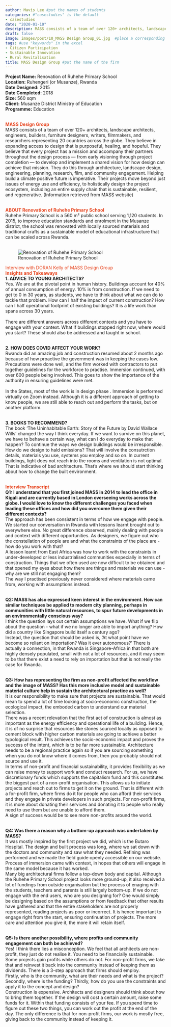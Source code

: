 ---
author: Mavis Lee #put the names of students
categories: #"casestudies" is the default 
- casestudies
date: "2020-01-10"
description: MASS consists of a team of over 120+ architects, landscape architects, engineers, builders, furniture designers, writers, filmmakers, and researchers representing 20 countries across the globe. They believe in expanding access to design that is purposeful, healing, and hopeful. #brief description about the firm
draft: false
image: images/post/10_MASS Design Group_01.jpg  #place a corresponding image in the "images" => "post"
tags: #use "keywords" in the excel
- Citizen Participation
- Sustainable Innovation
- Rural Revitalisation
title: MASS Design Group #put the name of the firm
---

__Project Name:__ Renovation of Ruhehe Primary School <br>
__Location:__ Ruhengeri (or Musanze), Rwanda <br>
__Date Designed:__ 2015<br>
__Date Completed:__ 2018 <br>
__Size:__ 560 sqm<br>
__Client:__ Musanze District Ministry of Education <br>
__Programme:__ Education
<br><br>

<span style="color:#E7451F">__MASS Design Group__</span><br>
MASS consists of a team of over 120+ architects, landscape architects, engineers, builders, furniture designers, writers, filmmakers, and researchers representing 20 countries across the globe. They believe in expanding access to design that is purposeful, healing, and hopeful. They believe that every project has a mission and accompany their partners throughout the design process — from early visioning through project completion — to develop and implement a shared vision for how design can achieve that mission. They do this through architecture, landscape design, engineering, planning, research, film, and community engagement. Helping build a climate positive future is imperative. Their projects move beyond just issues of energy use and efficiency, to holistically design the project ecosystem, including an entire supply chain that is sustainable, resilient, and regenerative. (Information retrieved from MASS website)<br><br>

<span style="color:#E7451F">__ABOUT Renovation of Ruhehe Primary School__</span><br>
Ruhehe Primary School is a 560 m² public school serving 1,120 students. In 2015, to improve education standards and enrolment in the Musanze district, the school was renovated with locally sourced materials and traditional crafts as a sustainable model of educational infrastructure that can be scaled across Rwanda. <br><br>


<!-- Photo of the project -->

<!-- ![caption: name of the project](https://socialarchi.github.io/images/post/"name of the file") 
example below-->

![Renovation of Ruhehe Primary School](https://socialarchi.github.io/images/post/10_MASS Design Group_02.jpg) 

<span style="color:#E7451F">Interview with DORAN Kelly of MASS Design Group</span><br>
<span style="color:#E7451F">__Insights and Takeaways__</span><br>
__1. ADVICE TO YOUNG ARCHITECTS?__<br>
Yes. We are at the pivotal point in human history. Buildings account for 40% of annual consumption of energy. 10% is from construction. If we need to get to 0 in 30 years, as students, we have to think about what we can do to tackle that problem. How can I half the impact of current construction? How can I half operational footprint of existing buildings? It is a life work than spans across 30 years.<br><br>
There are different answers across different contexts and you have to engage with your context. What if buildings stopped right now, where would you start? These should also be addressed and taught in school.<br><br>


__2. HOW DOES COVID AFFECT YOUR WORK?__<br>
Rwanda did an amazing job and construction resumed about 2 months ago because of how proactive the government was in keeping the cases low. Precautions were done well, and the firm worked with contractors to put together guidelines for the workforce to practise. Immersion continued, with over 600 people being involved. This goes to show the importance of the authority in ensuring guidelines were met.<br><br>
In the States, most of the work is in design phase . Immersion is performed virtually on Zoom instead. Although it is a different approach of getting to know people, we are still able to reach out and perform the tasks, but on another platform. <br><br>

__3. BOOKS TO RECOMMEND?__<br>
The book 'The Uninhabitable Earth: Story of the Future by David Wallace Wills' changed the way I think everyday. If we want to survive on this planet, we have to behave a certain way, what can I do everyday to make that happen? To continue the ways we design buildings would be irresponsible. How do we design to hald emissions?  That will involve the consutrction details, materials you use, systems you employ and so on.  In current buildings, light does not reach into the rooms and ventilation is not optimal. That is indicative of bad architecture. That's where we should start thinking about how to change the built environment.<br><br>

<span style="color:#E7451F">__Interview Transcript__</span><br>
__Q1: I understand that you first joined MASS in 2014 to lead the office in Kigali and are currently based in London overseeing works across the globe. I would love to know the different challenges you faced when leading these offices and how did you overcome them given their different contexts?__<br>
The approach has been consistent in terms of how we engage with people. We started our conversation in Rwanda with lessons learnt brought out to everywhere else. No great difference observed, mainly dealing with people and context with different opportunities. As designers, we figure out who the constellation of people are and what the constraints of the place are - how do you work with that?<br>
A lesson learnt from East Africa was how to work with the constraints in under-developed or less industrialised communities especially in terms of construction. Things that we often used are now difficult to be obtained and that opened my eyes about how there are things and materials we can use - why are we still not engaging them?<br>
The way I practised previously never considered where materials came from, working with assumptions instead.<br><br>	

__Q2: MASS has also expressed keen interest in the environment. How can similar techniques be applied to modern city planning, perhaps in communities with little natural resources, to spur future developments in an environmentally conscious way?__<br>
I think the question lays out certain assumptions we have. What if we flip about the question - what if we no longer are able to import anything? How did a country like Singapore build itself a century ago? <br>
Instead, the question that should be asked is, ‘At what point have we become so reliant on importation? Was it ever autonomous?’ There is actually a connection, in that Rwanda is Singapore-Africa in that both are highly densely populated, small with not a lot of resources, and it may seem to be that there exist a need to rely on importation but that is not really the case for Rwanda.<br><br>

__Q3: How has representing the firm as non-profit affected the workflow and the image of MASS? Has this more inclusive model and sustainable material culture help in sustain the architectural practice as well?__<br>
It is our responsibility to make sure that projects are sustainable. That would mean to spend a lot of time looking at socio-economic construction, the ecological impact, the emboded carbon to understand our material selection.<br>
There was a recent relevation that the first act of construction is almost as important as the energy efficiency and operational life of a building. Hence, it is of no surprise that resources like stones sourced locally as opposed to cement block with higher carbon materials are going to achieve a better typological result. This achieves the socio-economic impact and proves the success of the intent, which is to be far more sustainable. Architecture needs to be a regional practice again so if you are sourcing something when you do not know where it comes from, then you probably should not source and use it.<br>
In terms of non-profit and financial sustainability, it provides flexibility as we can raise money to support work and conduct research. For us, we have discretionary funds which supports the capitalism fund and this constitutes the biggest part of a non-profit organisation. This allows us to initiate projects and reach out to firms to get it on the ground. That is different with a for-profit firm, where firms do it for people who can afford their services and they engage in private developers in such projects. For non-profit firms, it is more about donating their services and donating it to people who really need to use them but are unable to afford them.<br>
A sign of success would be to see more non-profits around the world.<br><br>

__Q4: Was there a reason why a bottom-up approach was undertaken by MASS?__<br>
It was mostly inspired by the first project we did, which is the Butaro Hospital. The design and built process was long, where we sat down with the doctors and community and saw what they needed. Refining was performed and we made the field guide openly accessible on our website. Process of immersion came with context, in hopes that others will engage in the same model because it has worked.<br>
Many big architectural firms follow a top-down body and capital. Although the Ruhehe Primary School project looks more ground-up, it also received a lot of fundings from outside organisation but the process of enaging with the students, teachers and parents is still largely bottom-up. If we do not engage with the end users,  who are you designing for? One would simply be designing based on the assumptions or from feedback that other results have gathered and that the entire stakeholders are not properly represented, reading projects as poor or incorrect. It is hence important to engage right from the start, ensuring continuation of projects. The more care and attention you give it, the more it will retain itself.<br><br>

__Q5: Is there another possibility, where profits and community engagement can both be achieved?__<br>
Yes! I think there lies a misconception. We feel that all architects are non-profit, they just do not realise it. You need to be financially sustainable. Some projects gain profits while others do not. For non-profit firms, we take that and reinvest it back into the community instead of keeping them as dividends. There is a 3-step approach that firms should employ. <br>
Firstly, who is the community, what are their needs and what is the project? Secondly, where is the funding? Thirdly, how do you use the constraints and apply it to the concept and design?<br>
Construction is expensive. Architects and designers should think about how to bring them together. If the design will cost a certain amount, raise some funds for it. Within that funding consists of your fee. If you spend time to figure out these two things, you can work out the profit at the end of the day. The only difference is that for non-profit firms, our work is mostly free, giving back to the community instead of keeping it. <br><br>

